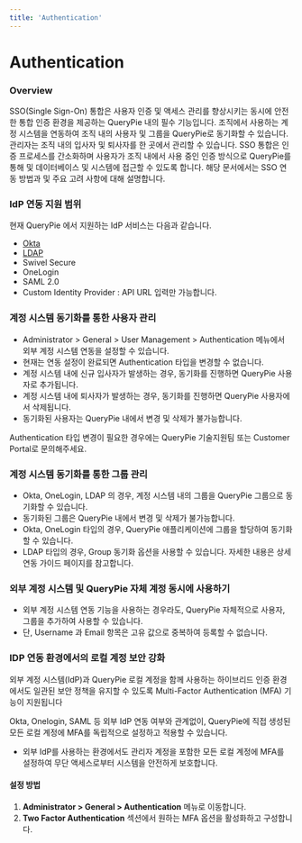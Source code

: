 ```yaml
---
title: 'Authentication'
---
```



# Authentication

### Overview

SSO(Single Sign-On) 통합은 사용자 인증 및 액세스 관리를 향상시키는 동시에 안전한 통합 인증 환경을 제공하는 QueryPie 내의 필수 기능입니다. 조직에서 사용하는 계정 시스템을 연동하여 조직 내의 사용자 및 그룹을 QueryPie로 동기화할 수 있습니다. 관리자는 조직 내의 입사자 및 퇴사자를 한 곳에서 관리할 수 있습니다. SSO 통합은 인증 프로세스를 간소화하며 사용자가 조직 내에서 사용 중인 인증 방식으로 QueryPie를 통해 및 데이터베이스 및 시스템에 접근할 수 있도록 합니다. 해당 문서에서는 SSO 연동 방법과 및 주요 고려 사항에 대해 설명합니다.


### IdP 연동 지원 범위

현재 QueryPie 에서 지원하는 IdP 서비스는 다음과 같습니다.

* [Okta](authentication/integrating-with-okta)
* [LDAP](authentication/integrating-with-ldap)
* Swivel Secure
* OneLogin
* SAML 2.0 
* Custom Identity Provider : API URL 입력만 가능합니다.


### 계정 시스템 동기화를 통한 사용자 관리

* Administrator &gt; General &gt; User Management &gt; Authentication 메뉴에서 외부 계정 시스템 연동을 설정할 수 있습니다.
* 현재는 연동 설정이 완료되면 Authentication 타입을 변경할 수 없습니다.
* 계정 시스템 내에 신규 입사자가 발생하는 경우, 동기화를 진행하면 QueryPie 사용자로 추가됩니다.
* 계정 시스템 내에 퇴사자가 발생하는 경우, 동기화를 진행하면 QueryPie 사용자에서 삭제됩니다.
* 동기화된 사용자는 QueryPie 내에서 변경 및 삭제가 불가능합니다.

<Callout type="info">
Authentication 타입 변경이 필요한 경우에는 QueryPie 기술지원팀 또는 Customer Portal로 문의해주세요.
</Callout>


### 계정 시스템 동기화를 통한 그룹 관리

* Okta, OneLogin, LDAP 의 경우, 계정 시스템 내의 그룹을 QueryPie 그룹으로 동기화할 수 있습니다.
* 동기화된 그룹은 QueryPie 내에서 변경 및 삭제가 불가능합니다.
* Okta, OneLogin 타입의 경우, QueryPie 애플리케이션에 그룹을 할당하여 동기화할 수 있습니다.
* LDAP 타입의 경우, Group 동기화 옵션을 사용할 수 있습니다. 자세한 내용은 상세 연동 가이드 페이지를 참고합니다.


### 외부 계정 시스템 및 QueryPie 자체 계정 동시에 사용하기

* 외부 계정 시스템 연동 기능을 사용하는 경우라도, QueryPie 자체적으로 사용자, 그룹을 추가하여 사용할 수 있습니다.
* 단, Username 과 Email 항목은 고유 값으로 중복하여 등록할 수 없습니다. 


### IDP 연동 환경에서의 로컬 계정 보안 강화

외부 계정 시스템(IdP)과 QueryPie 로컬 계정을 함께 사용하는 하이브리드 인증 환경에서도 일관된 보안 정책을 유지할 수 있도록 Multi-Factor Authentication (MFA) 기능이 지원됩니다

Okta, Onelogin, SAML 등 외부 IdP 연동 여부와 관계없이, QueryPie에 직접 생성된 모든 로컬 계정에 MFA를 독립적으로 설정하고 적용할 수 있습니다.

* 외부 IdP를 사용하는 환경에서도 관리자 계정을 포함한 모든 로컬 계정에 MFA를 설정하여 무단 액세스로부터 시스템을 안전하게 보호합니다.

#### 설정 방법

1.  **Administrator &gt; General &gt; Authentication**  메뉴로 이동합니다.
2.  **Two Factor Authentication**  섹션에서 원하는 MFA 옵션을 활성화하고 구성합니다.
